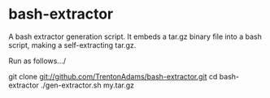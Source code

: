 =bash-extractor=


A bash extractor generation script.  It embeds a tar.gz binary file into a bash script, making a self-extracting tar.gz.  

Run as follows.../

git clone git://github.com/TrentonAdams/bash-extractor.git
cd bash-extractor
./gen-extractor.sh my.tar.gz
